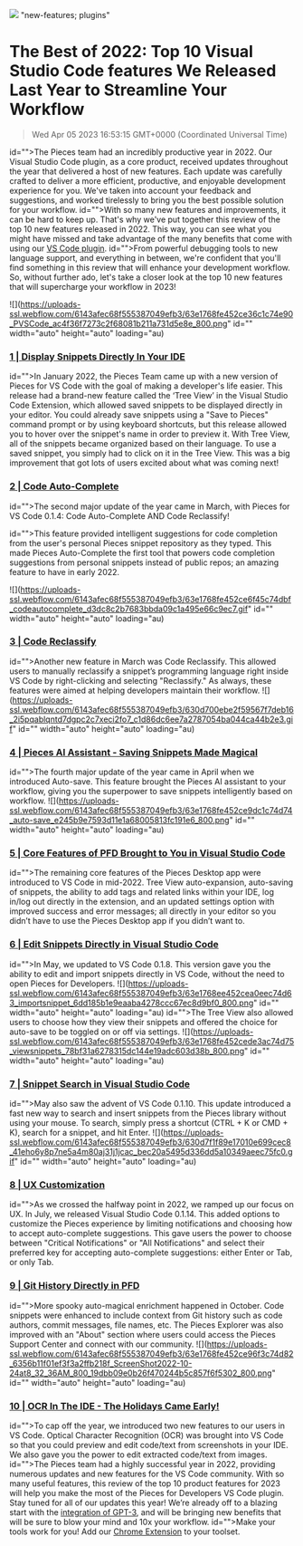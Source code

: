 ![](https://uploads-ssl.webflow.com/6143afec68f555387049efb3/63e1768ee452ced227c74d08_vscodetop10_34b660788097decb467dd0b09695e2af_2000.jpeg)
"new-features; plugins"
# The Best of 2022: Top 10 Visual Studio Code features We Released Last Year to Streamline Your Workflow
> Wed Apr 05 2023 16:53:15 GMT+0000 (Coordinated Universal Time)

id="">The Pieces team had an incredibly productive year in 2022. Our Visual Studio Code plugin, as a core product, received updates throughout the year that delivered a host of new features. Each update was carefully crafted to deliver a more efficient, productive, and enjoyable development experience for you. We've taken into account your feedback and suggestions, and worked tirelessly to bring you the best possible solution for your workflow.
id="">With so many new features and improvements, it can be hard to keep up. That's why we've put together this review of the top 10 new features released in 2022. This way, you can see what you might have missed and take advantage of the many benefits that come with using our <a href="https://marketplace.visualstudio.com/items?itemName=MeshIntelligentTechnologiesInc.pieces-vscode" target="_blank" rel="noopener noreferrer" id="">VS Code plugin</a>.
id="">From powerful debugging tools to new language support, and everything in between, we're confident that you'll find something in this review that will enhance your development workflow. So, without further ado, let's take a closer look at the top 10 new features that will supercharge your workflow in 2023!

![](https://uploads-ssl.webflow.com/6143afec68f555387049efb3/63e1768fe452ce36c1c74e90_PVSCode_ac4f36f7273c2f68081b211a731d5e8e_800.png" id="" width="auto" height="auto" loading="au)

### <a href="https://code.pieces.app/updates/pieces-for-vs-code-0-0-8-moving-your-snippets-closer-to-your-workflow" target="_blank" rel="noopener noreferrer" id="">1 | Display Snippets Directly In Your IDE</a>

id="">In January 2022, the Pieces Team came up with a new version of Pieces for VS Code with the goal of making a developer's life easier. This release had a brand-new feature called the ‘Tree View’ in the Visual Studio Code Extension, which allowed saved snippets to be displayed directly in your editor. You could already save snippets using a "Save to Pieces" command prompt or by using keyboard shortcuts, but this release allowed you to hover over the snippet's name in order to preview it. With Tree View, all of the snippets became organized based on their language. To use a saved snippet, you simply had to click on it in the Tree View. This was a big improvement that got lots of users excited about what was coming next!

### <a href="https://code.pieces.app/updates/pieces-for-vs-code-0-1-4-code-auto-complete-is-live" target="_blank" rel="noopener noreferrer" id="">2 | Code Auto-Complete</a>

id="">The second major update of the year came in March, with Pieces for VS Code 0.1.4: Code Auto-Complete AND Code Reclassify!

id="">This feature provided intelligent suggestions for code completion from the user's personal Pieces snippet repository as they typed. This made Pieces Auto-Complete the first tool that powers code completion suggestions from personal snippets instead of public repos; an amazing feature to have in early 2022.

![](https://uploads-ssl.webflow.com/6143afec68f555387049efb3/63e1768fe452ce6f45c74dbf_codeautocomplete_d3dc8c2b7683bbda09c1a495e66c9ec7.gif" id="" width="auto" height="auto" loading="au)

### <a href="https://code.pieces.app/updates/pieces-for-vs-code-0-1-4-code-auto-complete-is-live" target="_blank" rel="noopener noreferrer" id="">3 | Code Reclassify</a>
id="">Another new feature in March was Code Reclassify. This allowed users to manually reclassify a snippet’s programming language right inside VS Code by right-clicking and selecting "Reclassify." As always, these features were aimed at helping developers maintain their workflow.
![](https://uploads-ssl.webflow.com/6143afec68f555387049efb3/630d700ebe2f59567f7deb16_2i5pqablqntd7dgpc2c7xeci2fo7_c1d86dc6ee7a2787054ba044ca44b2e3.gif" id="" width="auto" height="auto" loading="au)

### <a href="https://code.pieces.app/updates/auto-save-lands-in-pieces-for-vs-code" target="_blank" rel="noopener noreferrer" id="">4 | Pieces AI Assistant - Saving Snippets Made Magical</a>
id="">The fourth major update of the year came in April when we introduced Auto-save. This feature brought the Pieces AI assistant to your workflow, giving you the superpower to save snippets intelligently based on workflow.
![](https://uploads-ssl.webflow.com/6143afec68f555387049efb3/63e1768fe452ce9dc1c74d74_auto-save_e245b9e7593d11e1a68005813fc191e6_800.png" id="" width="auto" height="auto" loading="au)

### <a href="https://code.pieces.app/updates/auto-save-lands-in-pieces-for-vs-code" target="_blank" rel="noopener noreferrer" id="">5 | Core Features of PFD Brought to You in Visual Studio Code</a>
id="">The remaining core features of the Pieces Desktop app were introduced to VS Code in mid-2022. Tree View auto-expansion, auto-saving of snippets, the ability to add tags and related links within your IDE, log in/log out directly in the extension, and an updated settings option with improved success and error messages; all directly in your editor so you didn’t have to use the Pieces Desktop app if you didn’t want to.

### <a href="https://code.pieces.app/updates/vs-code-0-1-8-snippet-editing-and-snippet-imports-in-vs-code" target="_blank" rel="noopener noreferrer" id="">6 | Edit Snippets Directly in Visual Studio Code</a>
id="">In May, we updated to VS Code 0.1.8. This version gave you the ability to edit and import snippets directly in VS Code, without the need to open Pieces for Developers. 
![](https://uploads-ssl.webflow.com/6143afec68f555387049efb3/63e1768ee452cea0eec74d63_importsnippet_6dd185b1e9eaaba4278ccc67ec8d9bf0_800.png" id="" width="auto" height="auto" loading="au)
id="">The Tree View also allowed users to choose how they view their snippets and offered the choice for auto-save to be toggled on or off via settings.
![](https://uploads-ssl.webflow.com/6143afec68f555387049efb3/63e1768fe452cede3ac74d75_viewsnippets_78bf31a6278315dc144e19adc603d38b_800.png" id="" width="auto" height="auto" loading="au)

### <a href="https://code.pieces.app/updates/vs-code-0-1-10-lightning-fast-snippet-search" target="_blank" rel="noopener noreferrer" id="">7 | Snippet Search in Visual Studio Code</a>
id="">May also saw the advent of VS Code 0.1.10. This update introduced a fast new way to search and insert snippets from the Pieces library without using your mouse. To search, simply press a shortcut (CTRL + K or CMD + K), search for a snippet, and hit Enter.
![](https://uploads-ssl.webflow.com/6143afec68f555387049efb3/630d7f1f89e17010e699cec8_41eho6y8p7ne5a4m80aj31j1jcac_bec20a5495d336dd5a10349aeec75fc0.gif" id="" width="auto" height="auto" loading="au)

### <a href="https://code.pieces.app/updates/vs-code-0-1-14-configure-your-settings" target="_blank" rel="noopener noreferrer" id="">8 | UX Customization</a>
id="">As we crossed the halfway point in 2022, we ramped up our focus on UX. In July, we released Visual Studio Code 0.1.14. This added options to customize the Pieces experience by limiting notifications and choosing how to accept auto-complete suggestions. This gave users the power to choose between "Critical Notifications" or "All Notifications" and select their preferred key for accepting auto-complete suggestions: either Enter or Tab, or only Tab.

### <a href="https://code.pieces.app/updates/pieces-for-vs-code-0117-gitmore-context" target="_blank" rel="noopener noreferrer" id="">9 | Git History Directly in PFD</a>
id="">More spooky auto-magical enrichment happened in October. Code snippets were enhanced to include context from Git history such as code authors, commit messages, file names, etc. The Pieces Explorer was also improved with an "About" section where users could access the Pieces Support Center and connect with our community.
![](https://uploads-ssl.webflow.com/6143afec68f555387049efb3/63e1768fe452ce96f3c74d82_6356b11f01ef3f3a2ffb218f_ScreenShot2022-10-24at8_32_36AM_800_19dbb09e0b26f470244b5c857f6f5302_800.png" id="" width="auto" height="auto" loading="au)

### <a href="https://code.pieces.app/updates/pieces-for-vs-code-0120-ocr-just-got-an-upgrade-preview-edit-code-from-screenshots-in-vs" target="_blank" rel="noopener noreferrer" id="">10 | OCR In The IDE - The Holidays Came Early!</a>
id="">To cap off the year, we introduced two new features to our users in VS Code. Optical Character Recognition (OCR) was brought into VS Code so that you could preview and edit code/text from screenshots in your IDE. We also gave you the power to edit extracted code/text from images.
id="">The Pieces team had a highly successful year in 2022, providing numerous updates and new features for the VS Code community. With so many useful features, this review of the top 10 product features for 2023 will help you make the most of the Pieces for Developers VS Code plugin. Stay tuned for all of our updates this year! We’re already off to a blazing start with the <a href="https://code.pieces.app/updates/pieces-for-developers-desktop-app-1103-and-pieces-os-320-10x-enrichment-with-gpt-3-workflow-reference-events-and-a-4x-performance-boost" target="_blank" rel="noopener noreferrer" id="">integration of GPT-3</a>, and will be bringing new benefits that will be sure to blow your mind and 10x your workflow.
id="">Make your tools work for you! Add our <a href="https://chrome.google.com/webstore/detail/pieces-save-code-snippets/igbgibhbfonhmjlechmeefimncpekepm" target="_blank" rel="noopener noreferrer" id="">Chrome Extension</a> to your toolset. 
